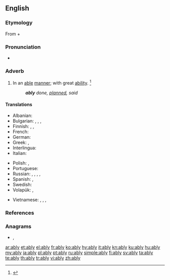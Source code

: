 ==English==

===Etymology===
From {{etyl|enm|en}} {{m|enm|able}} + {{m|en|-ly|}}

===Pronunciation===
* {{a|US}} {{IPA|/ˈeɪ.bli/|/ˈeɪ.bə.li/|lang=en}}

===Adverb===
{{en-adv}}

# In an [[able]] [[manner]]; with great [[ability]]. {{defdate|First attested around 1350 to 1470.}}<ref name=SOED>{{R:SOED5|page=6}}</ref>
#: '''''ably''' done, [[planned]], said''

====Translations====
{{trans-top|with great ability}}
* Albanian: {{t|sq|i afte}}
* Bulgarian: {{t+|bg|умело}}, {{t+|bg|ловко}}, {{t+|bg|сръчно}}, {{t+|bg|компетентно}}
* Finnish: {{t+|fi|pontevasti}}, {{t+|fi|taitavasti}}, {{t+|fi|hyvin}}
* French: {{t+|fr|habilement}}
* German: {{t+|de|fähig}}
* Greek: {{t+|el|ικανά}}, {{t+|el|άξια}}
* Interlingua: {{t|ia|habilemente}}
* Italian: {{t+|it|abilmente}}
{{trans-mid}}
* Polish: {{t|pl|umiejętnie}}, {{t|pl|zręcznie}}
* Portuguese: {{t+|pt|habilmente}}
* Russian: {{t+|ru|уме́ло}}, {{t+|ru|ло́вко}}, {{t+|ru|иску́сно}}, {{t+|ru|компете́нтно}}, {{t+|ru|квалифици́рованно}}
* Spanish: {{t+|es|capaz}}, {{t+|es|hábilmente}}
* Swedish: {{t+|sv|skickligt}}
* Volapük: {{t|vo|fägiko}}, {{t|vo|fägo}}
{{trans-bottom}}

{{checktrans-top}}
* Vietnamese: {{t-check|vi|có khả năng}}, {{t-check|vi|có tài}}, {{t-check|vi|khéo léo}}, {{t-check|vi|tài tình}}
{{trans-bottom}}

===References===
<references/>

===Anagrams===
* {{l|en|Alby}}, {{l|en|blay}}

[[ar:ably]]
[[et:ably]]
[[el:ably]]
[[fr:ably]]
[[ko:ably]]
[[hy:ably]]
[[it:ably]]
[[kn:ably]]
[[ku:ably]]
[[hu:ably]]
[[my:ably]]
[[ja:ably]]
[[pl:ably]]
[[pt:ably]]
[[ru:ably]]
[[simple:ably]]
[[fi:ably]]
[[sv:ably]]
[[ta:ably]]
[[te:ably]]
[[th:ably]]
[[tr:ably]]
[[vi:ably]]
[[zh:ably]]